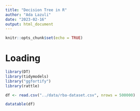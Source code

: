 ```yaml
---
title: "Decision Tree in R"
author: "Ada Lazuli"
date: "2023-02-16"
output: html_document
---
```


```r
knitr::opts_chunk$set(echo = TRUE)
```

# Loading

```r
library(DT)
library(tidymodels)
library("ggfortify")
library(rattle)
```

```r
df <- read.csv("../data/rba-dataset.csv", nrows = 500000)

datatable(df)
```

